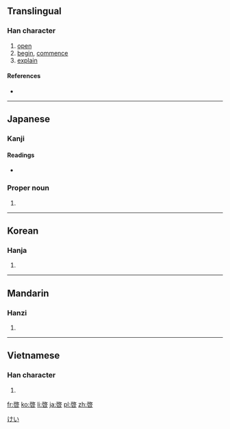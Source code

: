 {{also|启|啟}}
==Translingual==

===Han character===
{{Han char|rn=30|rad=口|as=08|sn=11|four=|canj=竹大口 (HKR), 戈大口 (IKR), X竹大口 (XHKR)}}

# [[open]]
# [[begin]], [[commence]]
# [[explain]]

====References====
* {{Han ref|kx=0195.170|dkj=03820|dj=0416.160|hdz=10646.120|uh=5553|ud=21843}}

----

==Japanese==

===Kanji===
{{ja-kanji|grade=c|rs=口08}}

====Readings====
* {{ja-readings|on=[[けい]] (kei)|kun=[[ひらく]] (hiraku), [[もうす]] (mousu)}}

===Proper noun===
{{ja-pos|k|proper|hira=けい|rom=Kei}}

# {{given name|male|lang=ja}}

[[Category:Japanese male given names|けい]]

----

==Korean==

===Hanja===
{{ko-hanja|hangeul=계|rv=gye|mr=kye}}

# {{defn|lang=ko|sort=口08}}

----

==Mandarin==

===Hanzi===
{{cmn-hanzi|sim=启|pin=[[qǐ]] ([[qi3]])|wg=ch'i<sup>3</sup>}}

# {{defn|lang=cmn|sort=口08}}

----

==Vietnamese==

===Han character===
{{vi-hantu|[[khải]]|rs=口08}}

# {{defn|lang=vi|sort=口08}}

[[fr:啓]]
[[ko:啓]]
[[li:啓]]
[[ja:啓]]
[[pl:啓]]
[[zh:啓]]